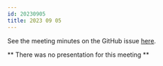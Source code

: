 ```yaml
---
id: 20230905
title: 2023 09 05
---
```


See the meeting minutes on the GitHub issue [here](https://github.com/finos/devops-automation/issues/132).

** There was no presentation for this meeting **